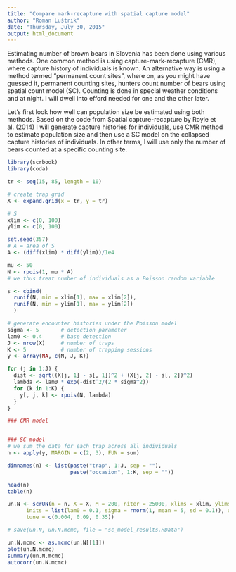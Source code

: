 ```yaml
---
title: "Compare mark-recapture with spatial capture model"
author: "Roman Luštrik"
date: "Thursday, July 30, 2015"
output: html_document
---
```


Estimating number of brown bears in Slovenia has been done using various methods. One common method is using capture-mark-recapture (CMR), where capture history of individuals is known. An alternative way is using a method termed "permanent count sites", where on, as you might have guessed it, permanent counting sites, hunters count number of bears using spatial count model (SC). Counting is done in special weather conditions and at night. I will dwell into efford needed for one and the other later.

Let's first look how well can population size be estimated using both methods. Based on the code from Spatial capture-recapture by Royle et al. (2014) I will generate capture histories for individuals, use CMR method to estimate population size and then use a SC model on the collapsed capture histories of individuals. In other terms, I will use only the number of bears counted at a specific counting site.

```r
library(scrbook)
library(coda)
```

```r
tr <- seq(15, 85, length = 10)

# create trap grid
X <- expand.grid(x = tr, y = tr)

# S
xlim <- c(0, 100)
ylim <- c(0, 100)

set.seed(357)
# A = area of S
A <- (diff(xlim) * diff(ylim))/1e4

mu <- 50
N <- rpois(1, mu * A)
# we thus treat number of individuals as a Poisson random variable

s <- cbind(
  runif(N, min = xlim[1], max = xlim[2]),
  runif(N, min = ylim[1], max = ylim[2])
  )

# generate encounter histories under the Poisson model
sigma <- 5       # detection parameter
lam0 <- 0.4      # base detection
J <- nrow(X)     # number of traps
K <- 5           # number of trapping sessions
y <- array(NA, c(N, J, K))

for (j in 1:J) {
  dist <- sqrt((X[j, 1] - s[, 1])^2 + (X[j, 2] - s[, 2])^2)
  lambda <- lam0 * exp(-dist^2/(2 * sigma^2))
  for (k in 1:K) {
    y[, j, k] <- rpois(N, lambda)
  }
}

### CMR model


### SC model
# we sum the data for each trap across all individuals
n <- apply(y, MARGIN = c(2, 3), FUN = sum)

dimnames(n) <- list(paste("trap", 1:J, sep = ""),
                    paste("occasion", 1:K, sep = ""))

head(n)
table(n)

un.N <- scrUN(n = n, X = X, M = 200, niter = 25000, xlims = xlim, ylims = ylim,
      inits = list(lam0 = 0.1, sigma = rnorm(1, mean = 5, sd = 0.1)), updateY = FALSE,
      tune = c(0.004, 0.09, 0.35))

# save(un.N, un.N.mcmc, file = "sc_model_results.RData")

un.N.mcmc <- as.mcmc(un.N[[1]])
plot(un.N.mcmc)
summary(un.N.mcmc)
autocorr(un.N.mcmc)
```


